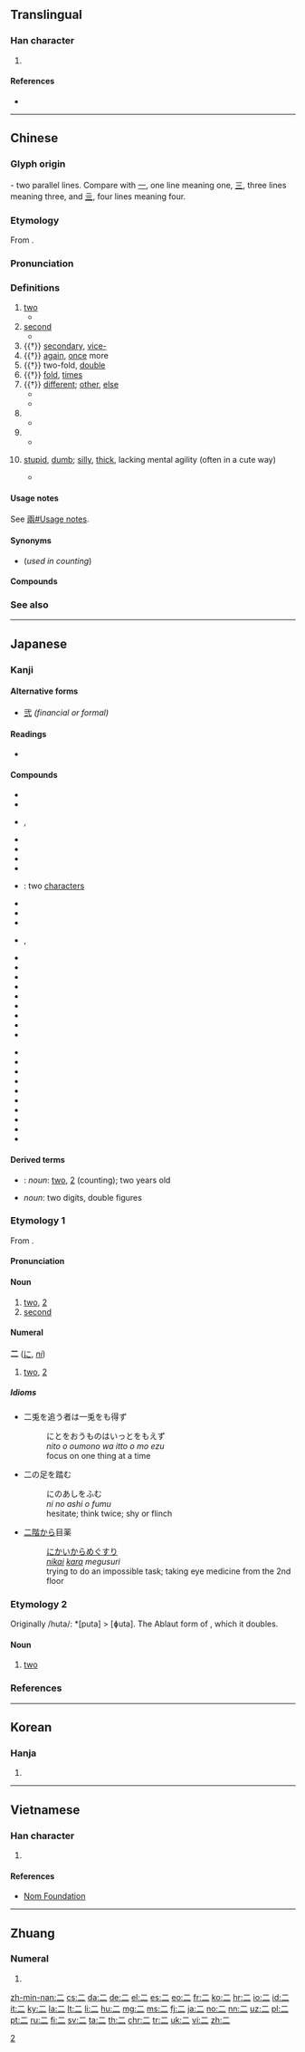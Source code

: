 {{character info/new}}
{{also|[[ニ]] (katakana)|貳|贰|弍|𠄞|𠄠}}

==Translingual==
{{stroke order|type=animate}}

===Han character===
{{Han char|rn=7|rad=二|as=00|sn=2|four=10100|canj=MM|ids=⿱一一}}

# {{mul-kangxi radical-def}}

====References====
* {{Han ref|kx=0086.010|dkj=00247|dj=0175.060|hdz=10002.010|uh=4E8C|ud=20108|bh=A447|bd=42055}}

[[Category:CJKV radicals| ]]

----

==Chinese==
{{zh-forms|alt=貳-financial,弍,𠄠}}

===Glyph origin===
{{Han etyl}}
{{liushu|i}} - two parallel lines. Compare with [[一]], one line meaning one, [[三]], three lines meaning three, and [[亖]], four lines meaning four.

===Etymology===
From {{inh|zh|sit-pro|*g/s-ni-s}}.

===Pronunciation===
{{zh-pron
|m=èr
|m-s=er4
|c=ji6
|g=eo5
|h=pfs=ngi
|j=er3
|md=nê
|mn=zz,kh,tn,tc,yl,sx,mg:jī/xm,qz,tp,lk,km,hc:lī/tc:gī
|mn-t=ri6
|w=3nyi,3hher
|x=e5
|mc=y
|oc=y
|ma=y
|cat=num,a
}}

===Definitions===
{{zh-hanzi}}

# [[two]]
#* {{zh-x|子 曰：「君子 之 道，或 出 或 處{chǔ}，或 默 或 語，'''二''' 人 同 心，其 利 斷 金。同 心 之 言，其 臭{xiù} 如 蘭。」|The Master said, on this, "The ways of good men (different seem). This in a public office toils; that in his home the time beguiles. One man his lips with silence seals; another all his mind reveals. But when '''two''' men are one in heart, not iron bolts keep them apart; the words they in their union use, fragrance like orchid plants diffuse."|CL|ref=Yijing}}
# [[second]]
#* {{zh-x|子 ^墨子 曰：國 有 七 患。七 患 者 何？城郭 溝池 不 可 守 而 治 宮室，一 患 也。邊國 至 境 四鄰 莫 救，'''二''' 患 也。|Mozi said: There are seven causes of worry to a state and they are: (1) When the outer and the inner city walls are not defensible; '''(2)''' When an enemy state is approaching and yet one's neighbours do not come to the rescue.|CL|ref=Mozi}}
# {{†}} [[secondary]], [[vice-]]
# {{†}} [[again]], [[once]] more
# {{†}} two-fold, [[double]]
# {{†}} [[fold]], [[times]]
# {{†}} [[different]]; [[other]], [[else]]
#* {{zh-l|二意}}
#* {{zh-l|二心}}
# {{non-gloss definition|Short for "[[twenty]], two hundred or two thousand" after hundreds, thousands and ten thousands.}}
#* {{zh-x|買 電腦 花 了 一 千 '''二'''。|Buying the computer cost me a thousand and '''two hundred''' bucks.}}
# {{non-gloss definition|Short for "[[twenty]] [[cents]]".}}
#* {{zh-x|黃瓜 一 塊 '''二''' 一 斤。|The cucumbers are one dollar '''twenty''' per half kilogram.}}
# {{lb|zh|Northeast Mandarin|neologism}} [[stupid]], [[dumb]]; [[silly]], [[thick]], lacking mental agility (often in a cute way)
#* {{zh-x|你 這 人 怎麼 這麼 '''二'''！|Why are you so '''incorrigibly stupid'''!}}

====Usage notes====
See [[兩#Usage notes]].

====Synonyms====
* (''used in counting'') {{zh-l|兩}}

====Compounds====
{{zh-der|一二|三二|不二|么二|二世|二乎|二乘|二京|二仲|二伏|二伯|二停|二傳|二儀|二八|二分|二則|二副|二南|二周|二哥|二喬|二四|二天|二妙|二姓|二姚|二娘|二婚|二子|二專|二府|二座|二弦|二心|二志|二惑|二意|二愣|二房|二手|二根|二櫃|二毛|二氣|二漢|二煎|二煤|二爺|二王|二皇|二祖|二禮|二程|二空|二等|二篆|二簧|二絃|二綠|二老|二聖|二胡|二致|二藍|二蘇|二親|二話|二諦|二諾|二謝|二豎|二足|二輪|二門|二陵|二陸|二障|二雅|二難|二黃|小二|巽二}}

===See also===
{{Chinese-numbers}}
{{table:playing cards/zh}}
{{zh-cat|Beginning}}
{{catlangname|zh|digits|numeral symbols|numerals}}

----

==Japanese==

===Kanji===
{{ja-kanji|grade=1|rs=二01}}

====Alternative forms====
* [[弐]] ''(financial or formal)''

====Readings====
* {{ja-readings
|goon=[[に]] (ni)
|kanon=[[じ]] (ji)
|kun=[[ふた]] (futa), [[ふたつ]] ([[二つ]], futatsu)
|nanori=[[おと]] (oto), [[かず]] (kazu), [[つぎ]] (tsugi), [[つぐ]] (tsugu), [[にい]] (nii), [[は]] (ha), [[ふ]] (fu), [[ふたつ]] (futatsu), [[ふだ]] (fuda), [[わ]] (wa)}}

====Compounds====
{{top3}}
* {{ja-r|二王|におう}}
* {{ja-r|二月|にがつ}}
* {{ja-r|二言|にごん}}, {{ja-r|二言|ふたこと}}
* {{ja-r|二重|にじゅう}}
* {{ja-r|二乗|じじょう}}
* {{ja-r|二百|にひゃく}}
* {{ja-r|二次|にじ}}
* {{ja-r|二字|にじ}}: two [[character]]s
* {{ja-r|二塁|にるい}}
* {{ja-r|二階|にかい}}
* {{ja-r|二人|ふたり}}
{{mid3}}
* {{ja-r|二心|にしん}}, {{ja-r|二心|ふたごころ}}
* {{ja-r|二日|ふつか}}
* {{ja-r|二次元|にじげん}}
* {{ja-r|二院制|にいんせい}}
* {{ja-r|二毛作|にもうさく}}
* {{ja-r|二刀流|にとうりゅう}}
* {{ja-r|二人称|ににんしょう}}
* {{ja-r|二年草|にねんそう}}
* {{ja-r|二枚貝|にまいがい}}
* {{ja-r|二枚舌|にまいじた}}
{{mid3}}
* {{ja-r|二枚目|にまいめ}}
* {{ja-r|二十歳|はたち}}
* {{ja-r|二十日|はつか}}
* {{ja-r|二律背反|にりつはいはん}}
* {{ja-r|二重人格|にじゅうじんかく}}
* {{ja-r|二束三文|にそくさんもん}}
* {{ja-r|十重二十重|とえはたえ}}
* {{ja-r|二つ目|ふたつめ}}
* {{ja-r|二の次|にのつぎ}}
* {{ja-r|二の舞|にのまい}}
{{bottom}}

====Derived terms====
* {{ja-r|二つ|ふたつ}}: ''noun'': [[two]], [[2]] (counting); two years old
* {{ja-r|二けた|ふたけた}} ''noun'': two digits, double figures

===Etymology 1===
{{ja-kanjitab|に|yomi=o}}
From {{etyl|ltc|ja|sort=に}} {{m|zh|二|tr=nyij<sup>H</sup>||two}}.

====Pronunciation====
{{ja-pron|yomi=goon|に|acc=1|acc_ref=DJR,NHK|a=Ja-2-ni.ogg}}

====Noun====
{{ja-noun|に}}

# [[two]], [[2]]
# [[second]]

====Numeral====
{{cardinalbox|ja|1|2|3|一|三}}
'''二''' ([[に]], ''[[ni]]'')

# [[two]], [[2]]

=====Idioms=====
* 二兎を追う者は一兎をも得ず
*: にとをおうものはいっとをもえず
*: ''nito o oumono wa itto o mo ezu''
*: focus on one thing at a time
* 二の足を踏む
*: にのあしをふむ
*: ''ni no ashi o fumu''
*: hesitate; think twice; shy or flinch
* [[二階]][[から]]目薬
*: [[にかい]][[から]]めぐすり
*: ''[[nikai]] [[kara]] megusuri''
*: trying to do an impossible task; taking eye medicine from the 2nd floor

===Etymology 2===
{{ja-kanjitab|ふた|yomi=k}}
Originally /huta/: *[puta] > [ɸuta]. The Ablaut form of {{m|ja|一|tr=hito<small>2</small>||one}}, which it doubles.

====Noun====
{{ja-noun|ふた}}

# [[two]]

===References===
<references/>

{{cln|ja|basic words|sort=に}}
{{cln|ja|numeral symbols|sort=2}}
{{cln|ja|numerals}}
{{C|ja|Two}}
----

==Korean==

===Hanja===
{{ko-hanja|hangeul=이|rv=i|mr=i|y=i|eumhun=둘, 두|ehrv=dul|ehmr=tul|ehy=twul}}

# {{defn|lang=ko|sort=二00}}

[[Category:Korean numeral symbols|2]]

----

==Vietnamese==

===Han character===
{{vi-hantu|[[nhì]], [[nhị]]|rs=二00}}

# {{defn|lang=vi|sort=二00}}

====References====
* [http://nomfoundation.org/common/nom_details.php?codepoint=4e8c Nom Foundation]

----

==Zhuang==

===Numeral===
{{za-head|numeral}}

# {{za-sawndip form of|ngeih}}

{{attention|za|needs checking}}

[[zh-min-nan:二]]
[[cs:二]]
[[da:二]]
[[de:二]]
[[el:二]]
[[es:二]]
[[eo:二]]
[[fr:二]]
[[ko:二]]
[[hr:二]]
[[io:二]]
[[id:二]]
[[it:二]]
[[ky:二]]
[[la:二]]
[[lt:二]]
[[li:二]]
[[hu:二]]
[[mg:二]]
[[ms:二]]
[[fj:二]]
[[ja:二]]
[[no:二]]
[[nn:二]]
[[uz:二]]
[[pl:二]]
[[pt:二]]
[[ru:二]]
[[fi:二]]
[[sv:二]]
[[ta:二]]
[[th:二]]
[[chr:二]]
[[tr:二]]
[[uk:二]]
[[vi:二]]
[[zh:二]]